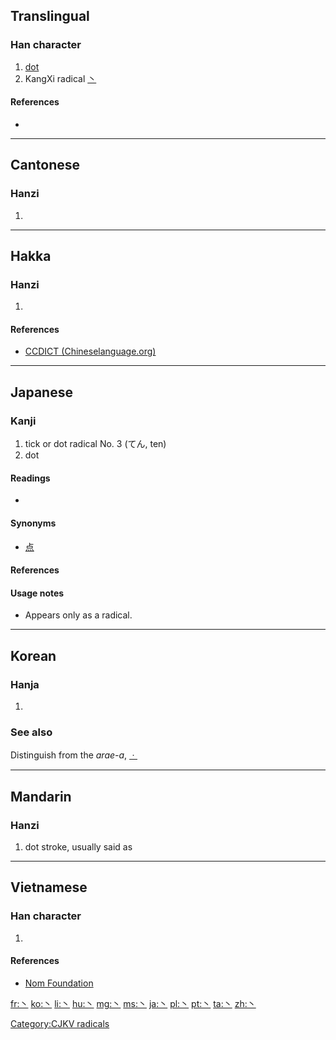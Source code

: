 {{also|`|\}}
==Translingual==
{{stroke order|type=animate}}

===Han character===
{{Han char|rn=3|rad=丶|as=00|sn=1|four=|canj=戈 (I), X戈 (XI)}}

# [[dot]]
# KangXi radical [[Index:Chinese radical/丶|丶]]

====References====
* {{Han ref|kx=0080.120|dkj=00091|dj=0162.140|hdz=10042.080|uh=4E36|ud=20022}}

----

==Cantonese==

===Hanzi===
{{yue-hanzi|jyut=|y=[[jyu2]]}}

# {{defn|lang=yue|sort=丶00}}

----

==Hakka==

===Hanzi===
{{hak-hanzi|pfs=|gd=chu<sup>3</sup> [Hailu]}}

# {{defn|lang=hak|sort=丶00}}

====References====
*[http://www.chineselanguage.org/dictionaries/?mode=view&module=chardict&query=%E4%B8%80 CCDICT (Chineselanguage.org)]

----

==Japanese==

===Kanji===
{{ja-kanji|grade=r|rs=丶00}}

# tick or dot radical No. 3 (てん, ten)
# dot

====Readings====
* {{ja-readings|on=[[ちゅう]] (chū)|kun=[[てん]] (ten)}}

====Synonyms====
* [[点]]

====References====
{{ja-kref
|jis= 5026
|ku= 4806
|shift= 98a4
|euc= D0A6
|freq= ''radical''
|nelson= ''not listed''
|newnelson= 32
|halpern= 3344
|kld= ''not listed''
|heisig= ''not listed''
|tuttle= 0a1.3
}}

====Usage notes====
* Appears only  as a radical.

----

==Korean==

===Hanja===
{{ko-hanja|hangeul=주|rv=ju|mr=chu}}

# {{defn|lang=ko|sort=丶00}}

===See also===
Distinguish from the ''arae-a'', [[ㆍ]]

[[Category:CJKV radicals]]

----

==Mandarin==

===Hanzi===
{{cmn-hanzi|pin=[[zhǔ]] ([[zhu3]])|wg=[[chu3|chu<sup>3</sup>]]}}

# dot stroke, usually said as {{zh-tsp|點|点|diǎn}}

----

==Vietnamese==

===Han character===
{{vi-hantu|[[chủ]]|rs=丶00}}

# {{defn|lang=vi|sort=丶00}}

====References====
*[http://nomfoundation.org/common/nom_details.php?codepoint=4e36 Nom Foundation]

[[fr:丶]]
[[ko:丶]]
[[li:丶]]
[[hu:丶]]
[[mg:丶]]
[[ms:丶]]
[[ja:丶]]
[[pl:丶]]
[[pt:丶]]
[[ta:丶]]
[[zh:丶]]